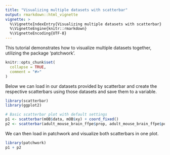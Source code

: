 ```yaml
---
title: "Visualizing multiple datasets with scatterbar"
output: rmarkdown::html_vignette
vignette: >
  %\VignetteIndexEntry{Visualizing multiple datasets with scatterbar}
  %\VignetteEngine{knitr::rmarkdown}
  %\VignetteEncoding{UTF-8}
---
```

This tutorial demonstrates how to visualize multiple datasets together, utilizing the package 'patchwork'.
```r
knitr::opts_chunk$set(
  collapse = TRUE,
  comment = "#>"
)
```

Below we can load in our datasets provided by scatterbar and create the respective scatterbars using those datasets and save them to a variable.
```r
library(scatterbar)
library(ggplot2)

# Basic scatterbar plot with default settings
p1 <- scatterbar(mOB$data, mOB$xy) + coord_fixed()
p2 <- scatterbar(adult_mouse_brain_ffpe$prop, adult_mouse_brain_ffpe$pos) + coord_fixed()
```

We can then load in patchwork and visualize both scatterbars in one plot.
```r
library(patchwork)
p1 + p2

```
